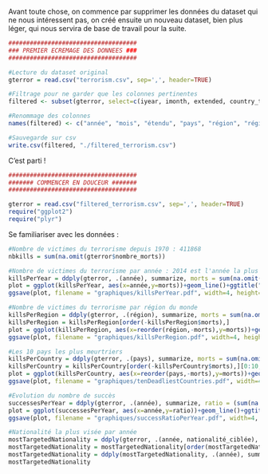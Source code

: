 Avant toute chose, on commence par supprimer les données du dataset qui ne nous intéressent pas, on créé ensuite un nouveau dataset, bien plus léger, qui nous servira de base de travail pour la suite.

```r
####################################
### PREMIER ECREMAGE DES DONNEES ###
####################################

#Lecture du dataset original
gterror = read.csv("terrorism.csv", sep=',', header=TRUE)

#Filtrage pour ne garder que les colonnes pertinentes
filtered <- subset(gterror, select=c(iyear, imonth, extended, country_txt, region_txt, provstate, city, latitude, longitude, multiple, success, suicide, attacktype1_txt, targtype1_txt, natlty1_txt, gname, nperps, claimed, weaptype1_txt, nkill, nkillter, nwound, nwoundte))

#Renommage des colonnes 
names(filtered) <- c("année", "mois", "étendu", "pays", "région", "région_locale", "ville", "latitude", "longitude", "multiple", "succès", "suicide", "type_attaque", "cible", "nationalité_ciblée", "responsable", "nombre_terroristes", "revendiqué", "type_arme", "nombre_morts", "nombre_terroristes_morts", "nombre_blessés", "nombre_terroristes_blessés")

#Sauvegarde sur csv
write.csv(filtered, "./filtered_terrorism.csv")
```
C'est parti !
```r
####################################
####### COMMENCER EN DOUCEUR #######
####################################

gterror = read.csv("filtered_terrorism.csv", sep=',', header=TRUE)
require("ggplot2")
require("plyr")
```
Se familiariser avec les données :
```r
#Nombre de victimes du terrorisme depuis 1970 : 411868
nbkills = sum(na.omit(gterror$nombre_morts))

#Nombre de victimes du terrorisme par année : 2014 est l'année la plus meurtrière avec quasiment 45000 victimes !
killsPerYear = ddply(gterror, .(année), summarize, morts = sum(na.omit(nombre_morts)))
plot = ggplot(killsPerYear, aes(x=année,y=morts))+geom_line()+ggtitle("Evolution du nombre de victimes du terrorisme dans le monde.")+xlab("Année")+ylab("Nombre de morts")+theme(axis.text.x = element_text(angle=45))
ggsave(plot, filename = "graphiques/killsPerYear.pdf", width=4, height=3)

#Nombre de victimes du terrorisme par région du monde
killsPerRegion = ddply(gterror, .(région), summarize, morts = sum(na.omit(nombre_morts)))
killsPerRegion = killsPerRegion[order(-killsPerRegion$morts),]
plot = ggplot(killsPerRegion, aes(x=reorder(région,-morts),y=morts))+geom_bar(stat="identity")+ggtitle("Nombre de victimes du terrorisme par région")+xlab("Région")+ylab("Nombre de morts")+coord_flip()
ggsave(plot, filename = "graphiques/killsPerRegion.pdf", width=4, height=3)

#Les 10 pays les plus meurtriers
killsPerCountry = ddply(gterror, .(pays), summarize, morts = sum(na.omit(nombre_morts)))
killsPerCountry = killsPerCountry[order(-killsPerCountry$morts),][0:10,]
plot = ggplot(killsPerCountry, aes(x=reorder(pays,-morts),y=morts))+geom_bar(stat="identity")+ggtitle("Les dix pays les plus touchés")+xlab("Pays")+ylab("Nombre de morts")+theme(axis.text.x = element_text(angle=45))
ggsave(plot, filename = "graphiques/tenDeadliestCountries.pdf", width=4, height=3)

#Evolution du nombre de succès
successesPerYear = ddply(gterror, .(année), summarize, ratio = (sum(na.omit(succès))/length(année)))
plot = ggplot(successesPerYear, aes(x=année,y=ratio))+geom_line()+ggtitle("Evolution du taux de réussite des attentats.")+xlab("Année")+ylab("Taux de réussite")+theme(axis.text.x = element_text(angle=45))
ggsave(plot, filename = "graphiques/successRatioPerYear.pdf", width=4, height=3)

#Nationalité la plus visée par année
mostTargetedNationality = ddply(gterror, .(année, nationalité_ciblée), summarize, morts = sum(na.omit(nombre_morts)))
mostTargetedNationality = mostTargetedNationality[order(mostTargetedNationality$année, -mostTargetedNationality$morts),]
mostTargetedNationality = ddply(mostTargetedNationality, .(année), summarize, nationalite = nationalité_ciblée[1], morts = morts[1])
mostTargetedNationality
```
